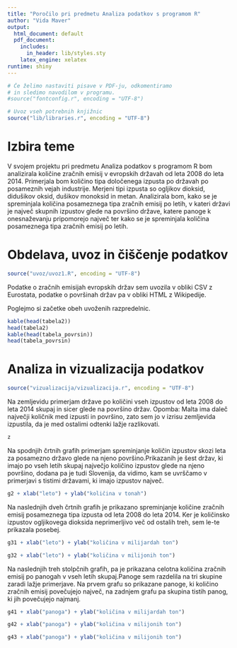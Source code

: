 ```yaml
---
title: "Poročilo pri predmetu Analiza podatkov s programom R"
author: "Vida Maver"
output:
  html_document: default
  pdf_document:
    includes:
      in_header: lib/styles.sty
    latex_engine: xelatex
runtime: shiny
---
```


```r
# Če želimo nastaviti pisave v PDF-ju, odkomentiramo
# in sledimo navodilom v programu.
#source("fontconfig.r", encoding = "UTF-8")

# Uvoz vseh potrebnih knjižnic
source("lib/libraries.r", encoding = "UTF-8")
```
# Izbira teme

V svojem projektu pri predmetu Analiza podatkov s programom R bom analizirala količine zračnih emisij v evropskih državah od leta 2008 do leta 2014. Primerjala bom količino tipa določenega izpusta po državah po posameznih vejah industrije. Merjeni tipi izpusta so ogljikov dioksid, didušikov oksid, dušikov monoksid in metan. Analizirala bom, kako se je spreminjala količina posameznega tipa zračnih emisij po letih, v kateri državi je največ skupnih izpustov glede na površino države, katere panoge k onesnaževanju pripomorejo največ ter kako se je spreminjala količina posameznega tipa zračnih emisij po letih.

# Obdelava, uvoz in čiščenje podatkov

```r
source("uvoz/uvoz1.R", encoding = "UTF-8")
```

Podatke o zračnih emisijah evropskih držav sem uvozila v obliki CSV z Eurostata, podatke o površinah držav pa v obliki HTML z Wikipedije.

Poglejmo si začetke obeh uvoženih razpredelnic.

```r
kable(head(tabela2))
head(tabela2)
kable(head(tabela_povrsin))
head(tabela_povrsin)
```

# Analiza in vizualizacija podatkov

```r
source("vizualizacija/vizualizacija.r", encoding = "UTF-8")
```

Na zemljevidu primerjam države po količini vseh izpustov od leta 2008 do leta 2014 skupaj in sicer glede na površino držav.
Opomba: Malta ima daleč največji količnik med izpusti in površino, zato sem jo v izrisu zemljevida izpustila, da je med ostalimi odtenki lažje razlikovati.

```r
z
```

Na spodnjih črtnih grafih primerjam spreminjanje količin izpustov skozi leta za posamezno državo glede na njeno površino.Prikazanih je šest držav, ki imajo po vseh letih skupaj največjo količino izpustov glede na njeno površino, dodana pa je tudi Slovenija, da vidimo, kam se uvrščamo v primerjavi s tistimi državami, ki imajo izpustov največ. 

```r
g2 + xlab("leto") + ylab("količina v tonah")
```

Na naslednjih dveh črtnih grafih je prikazano spreminjanje količine zračnih emisij posameznega tipa izpusta od leta 2008 do leta 2014. Ker je količinsko izpustov ogljikovega dioksida neprimerljivo več od ostalih treh, sem le-te prikazala posebej. 

```r
g31 + xlab("leto") + ylab("količina v milijardah ton")
```

```r
g32 + xlab("leto") + ylab("količina v milijonih ton")
```

Na naslednjih treh stolpčnih grafih, pa je prikazana celotna količina zračnih emisij po panogah v vseh letih skupaj.Panoge sem razdelila na tri skupine zaradi lažje primerjave. Na prvem grafu so prikazane panoge, ki količino zračnih emisij povečujejo največ, na zadnjem grafu pa skupina tistih panog, ki jih povečujejo najmanj.

```r
g41 + xlab("panoga") + ylab("količina v milijardah ton")
```

```r
g42 + xlab("panoga") + ylab("količina v milijonih ton")
```

```r
g43 + xlab("panoga") + ylab("količina v milijonih ton")
```



































